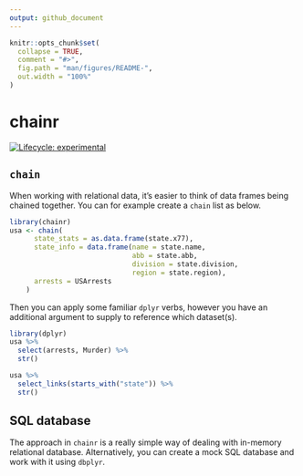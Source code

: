 ```yaml
---
output: github_document
---
```


<!-- README.md is generated from README.Rmd. Please edit that file -->

```r
knitr::opts_chunk$set(
  collapse = TRUE,
  comment = "#>",
  fig.path = "man/figures/README-",
  out.width = "100%"
)
```

# chainr

<!-- badges: start -->
[![Lifecycle: experimental](https://img.shields.io/badge/lifecycle-experimental-orange.svg)](https://www.tidyverse.org/lifecycle/#experimental)
<!-- badges: end -->

## `chain`

When working with relational data, it's easier to think of data frames being chained together. You can for example create a `chain` list as below.

```r
library(chainr)
usa <- chain(
      state_stats = as.data.frame(state.x77),
      state_info = data.frame(name = state.name,
                              abb = state.abb,
                              division = state.division,
                              region = state.region),
      arrests = USArrests
    )
```

Then you can apply some familiar `dplyr` verbs, however you have an additional argument to supply to reference which dataset(s). 

```r
library(dplyr)
usa %>% 
  select(arrests, Murder) %>% 
  str()
```

```r
usa %>% 
  select_links(starts_with("state")) %>% 
  str()
```


## SQL database

The approach in `chainr` is a really simple way of dealing with in-memory relational database. Alternatively, you can create a mock SQL database and work with it using `dbplyr`. 
